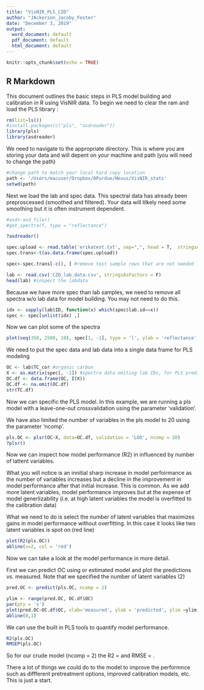 ```yaml
---
title: "VisNIR_PLS_CZO"
author: "JAckerson_Jacoby_Foster"
date: "December 3, 2019"
output:
  word_document: default
  pdf_document: default
  html_document: default
---
```


```r
knitr::opts_chunk$set(echo = TRUE)
```

## R Markdown

This document outlines the basic steps in PLS model building and calibration in R using VisNIR data. 
To begin we need to clear the ram and load the PLS library :
```r
rm(list=ls())
#install.packages(c("pls", "asdreader"))
library(pls)
library(asdreader)
```

We need to navigate to the appropriate directory.  This is where you are storing your data and will depent on your machine and path (you will need to change the path)

```r
#change path to match your local hard copy location
path <- '/Users/macuser/Dropbox/0Purdue/Nexus/VisNIR_stats'
setwd(path)
```

Next we load the lab and spec data.  This spectral data has already been preproscessed (smoothed and filtered). Your data will lilkely need some smoothing but it is often instrument dependent.  

```r
#asd<-asd_file()
#get_spectra(f, type = "reflectance")

?asdreader()

spec.upload <- read.table('erikatest.txt', sep=",", head = T,  stringsAsFactors = F) #transpose so wavelength as rows, samples as columns
spec.trans<-t(as.data.frame(spec.upload))

spec<-spec.trans[-c(), ] #remove test sample rows that are not needed

lab <- read.csv('CZO_lab_data.csv', stringsAsFactors = F)
head(lab) #inspect the labdata
```

Because we have more spec than lab samples, we need to remove all spectra w/o lab data for model building.
You may not need to do this.
```r
idx <- sapply(lab$ID, function(x) which(spec$lab.id==x))
spec <- spec[unlist(idx) ,]
```

Now we can plot some of the spectra
```r
plot(seq(350, 2500, 10), spec[1, -1], type = 'l', ylab = 'reflectance', xlab = ' wavelength [nm]')
```

We need to put the spec data and lab data into a single data frame for PLS modeling
```r
OC <- lab$TC_cor #organic carbon
X <- as.matrix(spec[, -1]) #spectra data omiting lab IDs, for PLS predictor variables need to be in a single matrix object
OC.df <- data.frame(OC, I(X))
OC.df <- na.omit(OC.df)
str(TC.df)
```

Now we can specific the PLS model.  In this example, we are running a pls model with a leave-one-out crossvalidation using the parameter 'validation'.

We have also limited the number of variables in the pls model to 20 using the parameter 'ncomp'. 
```r
pls.OC <- plsr(OC~X, data=OC.df, validation = 'LOO', ncomp = 20)
?plsr()
```

Now we can inspect how model performance (R2) in influenced by number of lattent variables.

What you will notice is an innitial sharp increase in model perfoirmance as the number of variables increases but a decline in the improvement in model performance after that initial increase.  This is common. As we add more latent variables, model performance improves but at the expense of model generlizability (i.e. at high latent variables the model is overfitted to the calibration data)  

What we need to do is select the number of latent variables that maximizes gains in model performance without overfitting.  In this case it looks like two latent variables is spot on (red line)  
```r
plot(R2(pls.OC))
abline(v=2, col = 'red')
```

Now we can take a look at the model performance in more detail.  

First we can predict OC using or estimated model and plot the predictions vs. measured.  Note that we specified the number of latent variables (2)
```r
pred.OC <- predict(pls.OC, ncomp = 2)

ylim <- range(pred.OC, OC.df$OC)
par(pty = 's')
plot(pred.OC~OC.df$OC, xlab='measured', ylab = 'predicted', ylim =ylim, xlim = ylim)
abline(0,1)
```

We can use the built in PLS tools to quantify model performance.
```r
R2(pls.OC)
RMSEP(pls.OC)
```

So for our crude model (ncomp = 2) the R2 =  and RMSE =   .  

There a lot of things we could do to the model to improve the performnce such as diffferent pretreatment options, improved calibration models, etc. This is just a start.
















